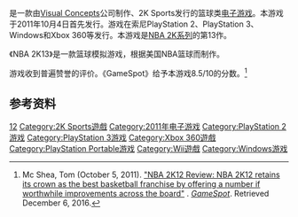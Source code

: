 {{NoteTA
| G1 = Games
}}

{{vgname|NBA 2K12}}是一款由[[Visual_Concepts|Visual Concepts]]公司制作、2K Sports发行的篮球类[[电子游戏|电子游戏]]。本游戏于2011年10月4日首先发行。游戏在索尼PlayStation 2、PlayStation 3、Windows和Xbox 360等发行。本游戏是[[NBA_2K系列|NBA 2K系列]]的第13作。

《NBA 2K13》是一款篮球模拟游戏，根据美国NBA篮球而制作。

游戏收到普遍赞誉的评价。《GameSpot》给予本游戏8.5/10的分数。<ref name="GameSpot review">Mc Shea, Tom (October 5, 2011). [http://www.gamespot.com/reviews/nba-2k12-review/1900-6338541/ "NBA 2K12 Review: NBA 2K12 retains its crown as the best basketball franchise by offering a number if worthwhile improvements across the board"] {{Wayback|url=http://www.gamespot.com/reviews/nba-2k12-review/1900-6338541/ |date=20140516200405 }}. ''[[GameSpot|GameSpot]]''. Retrieved December 6, 2016.</ref>

== 参考资料 ==
{{Reflist}}

{{NBA 2K系列}}

{{DEFAULTSORT:NBA 2K12}}
[[Category:NBA_2K系列|12]]
[[Category:2K_Sports遊戲|Category:2K Sports遊戲]]
[[Category:2011年电子游戏|Category:2011年电子游戏]]
[[Category:PlayStation_2游戏|Category:PlayStation 2游戏]]
[[Category:PlayStation_3游戏|Category:PlayStation 3游戏]]
[[Category:Xbox_360遊戲|Category:Xbox 360遊戲]]
[[Category:PlayStation_Portable游戏|Category:PlayStation Portable游戏]]
[[Category:Wii遊戲|Category:Wii遊戲]]
[[Category:Windows游戏|Category:Windows游戏]]

{{sports-videogame-stub}}
{{TakeTwo-stub}}